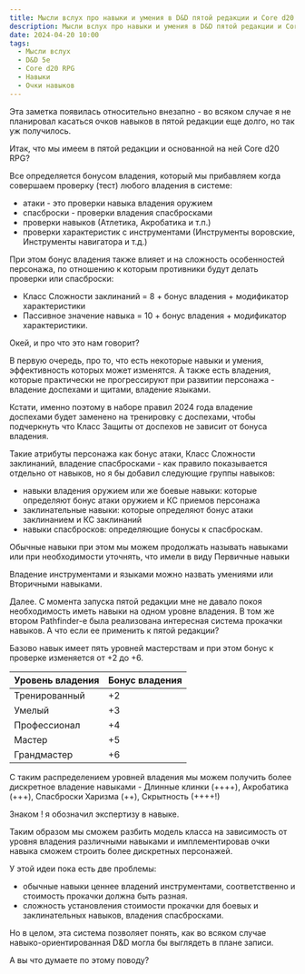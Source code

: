 ```yaml
---
title: Мысли вслух про навыки и умения в D&D пятой редакции и Core d20 RPG
description: Мысли вслух про навыки и умения в D&D пятой редакции и Core d20 RPG
date: 2024-04-20 10:00
tags:
  - Мысли вслух
  - D&D 5e
  - Core d20 RPG
  - Навыки
  - Очки навыков
---
```


Эта заметка появилась относительно внезапно - во всяком случае я не планировал касаться очков навыков в пятой редакции еще долго, но так уж получилось.

Итак, что мы имеем в пятой редакции и основанной на ней Core d20 RPG?

Все определяется бонусом владения, который мы прибавляем когда совершаем проверку (тест) любого владения в системе:

- атаки - это проверки навыка владения оружием
- спасброски - проверки владения спасбросками
- проверки навыков (Атлетика, Акробатика и т.п.)
- проверки характеристик с инструментами (Инструменты воровские, Инструменты навигатора и т.д.)

При этом бонус владения также влияет и на сложность особенностей персонажа, по отношению к которым противники будут делать проверки или спасброски:

- Класс Сложности заклинаний = 8 + бонус владения + модификатор характеристики
- Пассивное значение навыка = 10 + бонус владения + модификатор характеристики.

Окей, и про что это нам говорит?

В первую очередь, про то, что есть некоторые навыки и умения, эффективность которых может изменятся. А также есть владения, которые практически не прогрессируют при развитии персонажа - владение доспехами и щитами, владение языками.

Кстати, именно поэтому в наборе правил 2024 года владение доспехами будет заменено на тренировку с доспехами, чтобы подчеркнуть что Класс Защиты от доспехов не зависит от бонуса владения.

Такие атрибуты персонажа как бонус атаки, Класс Сложности заклинаний, владение спасбросками - как правило показывается отдельно от навыков, но я бы добавил следующие группы навыков:

- навыки владения оружием или же боевые навыки: которые определяют бонус атаки оружием и КС приемов персонажа
- заклинательные навыки: которые определяют бонус атаки заклинанием и КС заклинаний
- навыки спасбросков: определяющие бонусы к спасброскам.

Обычные навыки при этом мы можем продолжать называть навыками или при необходимости уточнять, что имели в виду Первичные навыки

Владение инструментами и языками можно назвать умениями или Вторичными навыками.

Далее. С момента запуска пятой редакции мне не давало покоя необходимость иметь навыки на одном уровне владения. В том же втором Pathfinder-е была реализована интересная система прокачки навыков. А что если ее применить к пятой редакции?

Базово навык имеет пять уровней мастерствам и при этом бонус к проверке изменяется от +2 до +6.

| Уровень владения | Бонус владения |
| ---------------- | -------------- |
| Тренированный    | +2             |
| Умелый           | +3             |
| Профессионал     | +4             |
| Мастер           | +5             |
| Грандмастер      | +6             |

С таким распределением уровней владения мы можем получить более дискретное владение навыками - Длинные клинки (++++), Акробатика (+++), Спасброски Харизма (++), Скрытность (++++!)

Знаком ! я обозначил экспертизу в навыке.

Таким образом мы сможем разбить модель класса на зависимость от уровня владения различными навыками и имплементировав очки навыка сможем строить более дискретных персонажей.

У этой идеи пока есть две проблемы:

- обычные навыки ценнее владений инструментами, соответственно и стоимость прокачки должна быть разная.
- сложность установления стоимости прокачки для боевых и заклинательных навыков, владения спасбросками.

Но в целом, эта система позволяет понять, как во всяком случае навыко-ориентированная D&D могла бы выглядеть в плане записи.

А вы что думаете по этому поводу?
